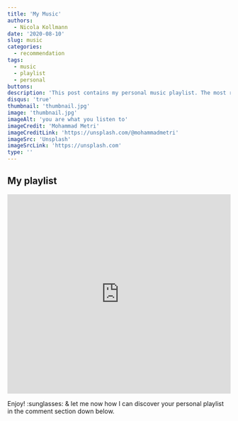 ```yaml
---
title: 'My Music'
authors: 
  - Nicola Kollmann
date: '2020-08-10'
slug: music
categories:
  - recommendation
tags:
  - music
  - playlist
  - personal
buttons:
description: 'This post contains my personal music playlist. The most recent 25 songs that made it into my favorite selection - good vibes only.'
disqus: 'true'
thumbnail: 'thumbnail.jpg' 
image: 'thumbnail.jpg'
imageAlt: 'you are what you listen to'
imageCredit: 'Mohammad Metri'
imageCreditLink: 'https://unsplash.com/@mohammadmetri'
imageSrc: 'Unsplash'
imageSrcLink: 'https://unsplash.com'
type: ''
---
```

## My playlist

<iframe allow="autoplay *; encrypted-media *;" frameborder="0" height="450" style="width:100%;max-width:660px;overflow:hidden;background:transparent;" sandbox="allow-forms allow-popups allow-same-origin allow-scripts allow-storage-access-by-user-activation allow-top-navigation-by-user-activation" src="https://embed.music.apple.com/ch/playlist/recent-25/pl.u-JPAZEDVCW4yzLx?l=en"></iframe>

Enjoy! :sunglasses: & let me now how I can discover your personal playlist in the comment section down below.